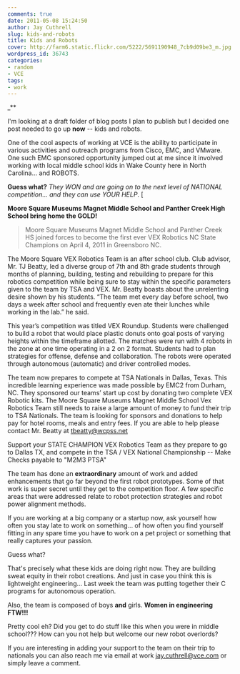 ```yaml
---
comments: true
date: 2011-05-08 15:24:50
author: Jay Cuthrell
slug: kids-and-robots
title: Kids and Robots
cover: http://farm6.static.flickr.com/5222/5691190948_7cb9d09be3_m.jpg
wordpress_id: 36743
categories:
- random
- VCE
tags:
- work
---
```


_**




I'm looking at a draft folder of blog posts I plan to publish but I decided one post needed to go up **now** -- kids and robots. 

One of the cool aspects of working at VCE is the ability to participate in various activities and outreach programs from Cisco, EMC, and VMware. One such EMC sponsored opportunity jumped out at me since it involved working with local middle school kids in Wake County here in North Carolina... and ROBOTS.

**Guess what?**  _They WON and are going on to the next level of NATIONAL competition... and they can use YOUR HELP_.
[




**Moore Square Museums Magnet Middle School and Panther Creek High School bring home the GOLD!**



> Moore Square Museums Magnet Middle School and Panther Creek HS joined forces to become the first ever VEX Robotics NC State Champions on April 4, 2011 in Greensboro NC.


The Moore Square VEX Robotics Team is an after school club. Club advisor, Mr. TJ Beatty, led a diverse group of 7th and 8th grade students through months of planning, building, testing and rebuilding to prepare for this robotics competition while being sure to stay within the specific parameters given to the team by TSA and VEX. Mr. Beatty boasts about the unrelenting desire shown by his students. “The team met every day before school, two days a week after school and frequently even ate their lunches while working in the lab.” he said.

This year’s competition was titled VEX Roundup. Students were challenged to build a robot that would place plastic donuts onto goal posts of varying heights within the timeframe allotted.  The matches were run with 4 robots in the zone at one time operating in a 2 on 2 format. Students had to plan strategies for offense, defense and collaboration.  The robots were operated through autonomous (automatic) and driver controlled modes.

The team now prepares to compete at TSA Nationals in Dallas, Texas.  This incredible learning experience was made possible by EMC2 from Durham, NC. They sponsored our teams’ start up cost by donating two complete VEX Robotic kits. The Moore Square Museums Magnet Middle School Vex Robotics Team still needs to raise a large amount of money to fund their trip to TSA Nationals.  The team is looking for sponsors and donations to help pay for hotel rooms, meals and entry fees.  If you are able to help please contact Mr. Beatty at [tbeatty@wcpss.net](mailto:tbeatty@wcpss.net)

Support your STATE CHAMPION VEX Robotics Team as they prepare to go to Dallas TX, and compete in the TSA / VEX National Championship -- Make Checks payable to "M2M3 PTSA"



The team has done an **extraordinary** amount of work and added enhancements that go far beyond the first robot prototypes.  Some of that work is super secret until they get to the competition floor.  A few specific areas that were addressed relate to robot protection strategies and robot power alignment methods. 

If you are working at a big company or a startup now, ask yourself how often you stay late to work on something... of how often you find yourself fitting in any spare time you have to work on a pet project or something that really captures your passion.  

Guess what?  

That's precisely what these kids are doing right now.  They are building sweat equity in their robot creations.  And just in case you think this is lightweight engineering... Last week the team was putting together their C programs for autonomous operation.  

Also, the team is composed of boys **and** girls.  **Women in engineering FTW!!!**

Pretty cool eh?  Did you get to do stuff like this when you were in middle school??? How can you not help but welcome our new robot overlords?



If you are interesting in adding your support to the team on their trip to nationals you can also reach me via email at work [ jay.cuthrell@vce.com](mailto:jay.cuthrell@vce.com) or simply leave a comment.



